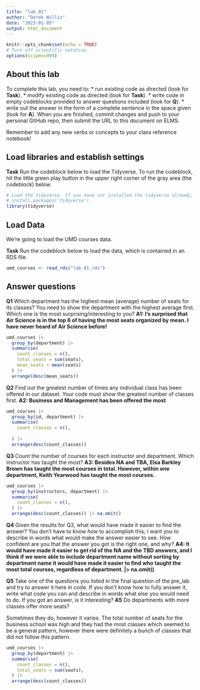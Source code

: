 ```yaml
---
title: "lab_01"
author: "Derek Willis"
date: "2023-01-05"
output: html_document
---
```


```r
knitr::opts_chunk$set(echo = TRUE)
# Turn off scientific notation
options(scipen=999)
```

## About this lab

To complete this lab, you need to: \* run existing code as directed (look for **Task**). \* modify existing code as directed (look for **Task**). \* write code in empty codeblocks provided to answer questions included (look for **Q**). \* write out the answer in the form of a complete sentence in the space given (look for **A**). When you are finished, commit changes and push to your personal GitHub repo, then submit the URL to this document on ELMS.

Remember to add any new verbs or concepts to your class reference notebook!

## Load libraries and establish settings

**Task** Run the codeblock below to load the Tidyverse. To run the codeblock, hit the little green play button in the upper right corner of the gray area (the codeblock) below.

```r
# Load the tidyverse. If you have not installed the tidyverse already, remove the # from the next line and run it first.  
# install.packages('tidyverse')
library(tidyverse)
```

## Load Data

We're going to load the UMD courses data.

**Task** Run the codeblock below to load the data, which is contained in an RDS file.

```r
umd_courses <- read_rds("lab_01.rds")
```

## Answer questions

**Q1** Which department has the highest mean (average) number of seats for its classes? You need to show the department with the highest average first. Which one is the most surprising/interesting to you? **A1: I's surprised that Air Science is in the top 6 of having the most seats organized by mean. I have never heard of Air Science before!**

```r
umd_courses |>
  group_by(department) |>
  summarise(
    count_classes = n(),
    total_seats = sum(seats),
    mean_seats = mean(seats)
  ) |>
  arrange(desc(mean_seats))
```

**Q2** Find out the greatest number of times any individual class has been offered in our dataset. Your code must show the greatest number of classes first. **A2: Business and Management has been offered the most**

```r
umd_courses |>
  group_by(id, department) |>
  summarise(
    count_classes = n(),
    
  ) |>
  arrange(desc(count_classes))
```

**Q3** Count the number of courses for each instructor and department. Which instructor has taught the most? **A3: Besides NA and TBA, Elsa Barkley Brown has taught the most courses in total. However, within one department, Keith Yearwood has taught the most courses.**

```r
umd_courses |>
  group_by(instructors, department) |>
  summarise(
    count_classes = n(),
  ) |>
  arrange(desc(count_classes)) |> na.omit()
```

**Q4** Given the results for Q3, what would have made it easier to find the answer? You don't have to know *how* to accomplish this; I want you to describe in words what would make the answer easier to see. How confident are you that the answer you got is the right one, and why? **A4: It would have made it easier to get rid of the NA and the TBD answers, and I think if we were able to include department name without sorting by department name it would have made it easier to find who taught the most total courses, regardless of department. \|\> na.omit()**

**Q5** Take one of the questions you listed in the final question of the pre_lab and try to answer it here in code. If you don't know how to fully answer it, write what code you can and describe in words what else you would need to do. If you got an answer, is it interesting? **A5** Do departments with more classes offer more seats?

Sometimes they do, however it varies. The total number of seats for the business school was high and they had the most classes which seemed to be a general pattern, however there were definitely a bunch of classes that did not follow this pattern.

```r
umd_courses |>
  group_by(department) |>
  summarise(
    count_classes = n(),
    total_seats = sum(seats),
  ) |>
  arrange(desc(count_classes))
```
